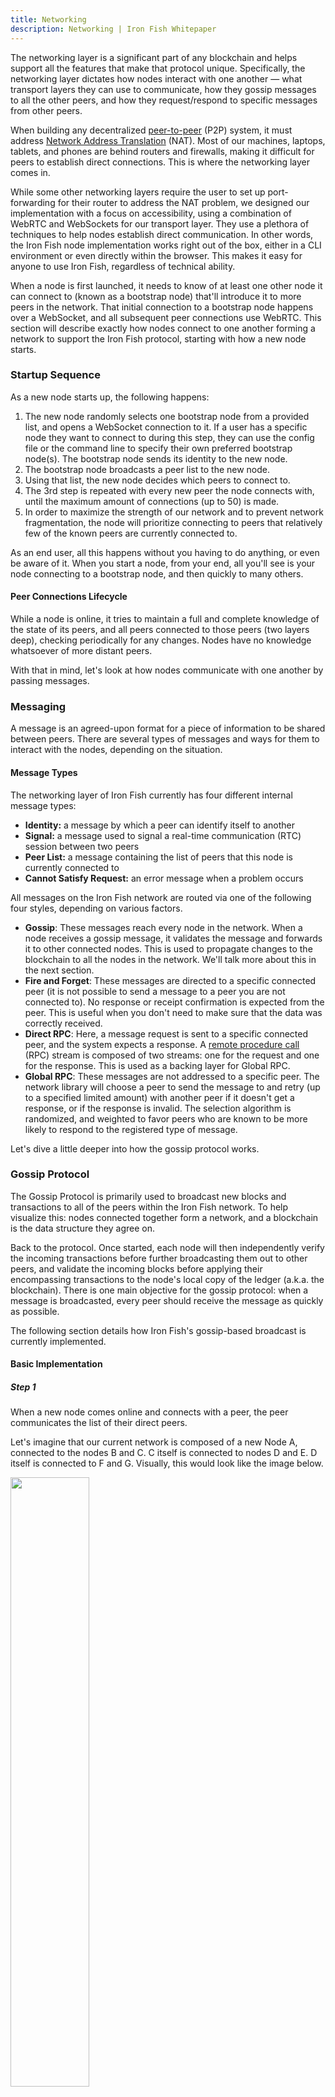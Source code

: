 ```yaml
---
title: Networking
description: Networking | Iron Fish Whitepaper
---
```


The networking layer is a significant part of any blockchain and helps support all the features that make that protocol unique. Specifically, the networking layer dictates how nodes interact with one another — what transport layers they can use to communicate, how they gossip messages to all the other peers, and how they request/respond to specific messages from other peers.

When building any decentralized [peer-to-peer](https://en.wikipedia.org/wiki/Peer-to-peer) (P2P) system, it must address [Network Address Translation](https://docs.libp2p.io/concepts/nat/) (NAT). Most of our machines, laptops, tablets, and phones are behind routers and firewalls, making it difficult for peers to establish direct connections. This is where the networking layer comes in.

While some other networking layers require the user to set up port-forwarding for their router to address the NAT problem, we designed our implementation with a focus on accessibility, using a combination of WebRTC and WebSockets for our transport layer. They use a plethora of techniques to help nodes establish direct communication. In other words, the Iron Fish node implementation works right out of the box, either in a CLI environment or even directly within the browser. This makes it easy for anyone to use Iron Fish, regardless of technical ability.

When a node is first launched, it needs to know of at least one other node it can connect to (known as a bootstrap node) that'll introduce it to more peers in the network. That initial connection to a bootstrap node happens over a WebSocket, and all subsequent peer connections use WebRTC. This section will describe exactly how nodes connect to one another forming a network to support the Iron Fish protocol, starting with how a new node starts.

### Startup Sequence

As a new node starts up, the following happens:

1. The new node randomly selects one bootstrap node from a provided list, and opens a WebSocket connection to it. If a user has a specific node they want to connect to during this step, they can use the config file or the command line to specify their own preferred bootstrap node(s). The bootstrap node sends its identity to the new node.
2. The bootstrap node broadcasts a peer list to the new node.
3. Using that list, the new node decides which peers to connect to.
4. The 3rd step is repeated with every new peer the node connects with, until the maximum amount of connections (up to 50) is made.
5. In order to maximize the strength of our network and to prevent network fragmentation, the node will prioritize connecting to peers that relatively few of the known peers are currently connected to.

As an end user, all this happens without you having to do anything, or even be aware of it. When you start a node, from your end, all you'll see is your node connecting to a bootstrap node, and then quickly to many others.

#### Peer Connections Lifecycle

While a node is online, it tries to maintain a full and complete knowledge of the state of its peers, and all peers connected to those peers (two layers deep), checking periodically for any changes. Nodes have no knowledge whatsoever of more distant peers.

With that in mind, let's look at how nodes communicate with one another by passing messages.

### Messaging

A message is an agreed-upon format for a piece of information to be shared between peers. There are several types of messages and ways for them to interact with the nodes, depending on the situation.

#### Message Types

The networking layer of Iron Fish currently has four different internal message types:

- **Identity:** a message by which a peer can identify itself to another
- **Signal:** a message used to signal a real-time communication (RTC) session between two peers
- **Peer List:** a message containing the list of peers that this node is currently connected to
- **Cannot Satisfy Request:** an error message when a problem occurs

All messages on the Iron Fish network are routed via one of the following four styles, depending on various factors.

- **Gossip**: These messages reach every node in the network. When a node receives a gossip message, it validates the message and forwards it to other connected nodes. This is used to propagate changes to the blockchain to all the nodes in the network. We'll talk more about this in the next section.
- **Fire and Forget**: These messages are directed to a specific connected peer (it is not possible to send a message to a peer you are not connected to). No response or receipt confirmation is expected from the peer. This is useful when you don't need to make sure that the data was correctly received.
- **Direct RPC**: Here, a message request is sent to a specific connected peer, and the system expects a response. A [remote procedure call](https://www.geeksforgeeks.org/remote-procedure-call-rpc-in-operating-system/) (RPC) stream is composed of two streams: one for the request and one for the response. This is used as a backing layer for Global RPC.
- **Global RPC**: These messages are not addressed to a specific peer. The network library will choose a peer to send the message to and retry (up to a specified limited amount) with another peer if it doesn't get a response, or if the response is invalid. The selection algorithm is randomized, and weighted to favor peers who are known to be more likely to respond to the registered type of message.

Let's dive a little deeper into how the gossip protocol works.

### Gossip Protocol

The Gossip Protocol is primarily used to broadcast new blocks and transactions to all of the peers within the Iron Fish network. To help visualize this: nodes connected together form a network, and a blockchain is the data structure they agree on.

Back to the protocol. Once started, each node will then independently verify the incoming transactions before further broadcasting them out to other peers, and validate the incoming blocks before applying their encompassing transactions to the node's local copy of the ledger (a.k.a. the blockchain). There is one main objective for the gossip protocol: when a message is broadcasted, every peer should receive the message as quickly as possible.

The following section details how Iron Fish's gossip-based broadcast is currently implemented.

#### Basic Implementation

##### Step 1

When a new node comes online and connects with a peer, the peer communicates the list of their direct peers.

Let's imagine that our current network is composed of a new Node A, connected to the nodes B and C. C itself is connected to nodes D and E. D itself is connected to F and G. Visually, this would look like the image below.

<Img src ="/images/whitepaper/networking/nodes.svg" width="50%" role="presentation" />
<br />
<em>Visualization of how our example nodes are connected.</em>
<br />
<br />

Nodes are only aware of their direct neighbors, and their neighbor's neighbors. Node A will have no knowledge of Nodes beyond D and E.

Node A can now decide to connect to some of the peers, and will store a copy of each node peers list.

##### Step 2

When node A decides to broadcast a new message, it'll send out a Gossip-type message to all of its connected peers (in this example, C and B).

<Img src ="/images/whitepaper/networking/nodes2.svg" width="50%" role="presentation" />
<br />
<br />

Then, each subsequent node will broadcast the message to their other peers, until the entire network receives the message. In this example, C broadcasts the message to D and E. Then D broadcasts the message to F and G.

<Img src ="/images/whitepaper/networking/nodes3.svg" width="50%" role="presentation" />
<Img src ="/images/whitepaper/networking/nodes4.svg" width="50%" role="presentation" />

#### Optimization

To reduce network congestion, we implemented the following Gossip Protocol improvements.

##### Local history

In an effort to avoid an infinite broadcast of the same message, each node stores a set of all the gossiped messages it has seen. When a node receives a gossip-type message already in the set (meaning it was seen before), it ignores the message. The set that keeps track of these gossip-type messages is bound to a specific size and old ones are evicted in a first-in first-out order.

##### Neighbor cast

To avoid spamming the peers with duplicated messages, we implemented two other solutions:

- When Node A gossips a message to Node B, Node B does not send back the message to Node A.
- When Node A sends a message to Node B, Node B (knowing that A already took care of it) will avoid sending messages to any peer Nodes A and B are both connected to.

In the example below, Node A is connected to B, C, D, E, and stores a list of peers connections two levels deep.

When Node A gossips a message, the propagation happens in two steps:

1. Node A broadcasts to Nodes B, C, D, and E.
2. Node B forwards the message to G. It does not forward it to C and E because it knows that Node A is connected to them and already sent it. Node C forwards the message to H. Node D forwards to I and Node E to F.

<Img src ="/images/whitepaper/networking/nodes5.svg" width="100%" role="presentation" />

When Node F gossips a message, in this example, the propagation happens in four steps:

1. Node F broadcasts the message to Node E.
2. Node E forwards the message to both A and B.
3. Node B forward to G. It does not forward to A because it knows that E is connected to A. It does not forward to C, because it knows it is connected to A.
4. Node C and Node D both forward the message to H and I .

<Img src ="/images/whitepaper/networking/nodes6.svg" width="100%" role="presentation" />

##### Looking Forward

We are exploring how to improve the block propagation at the application level before the main net launch. Instead of sending the entire block, a node will first send a header of the block. The peer node can then verify that it didn't already receive it before requesting the data of the full block. We are also considering other implementations like [IBLTs](https://gist.github.com/gavinandresen/e20c3b5a1d4b97f79ac2) or [Minisketch](https://github.com/sipa/minisketch) to understand the pros and cons of each solution.
